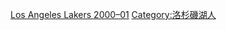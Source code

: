 {{Team roster navbox
|name = 洛杉矶湖人2000–01赛季NBA总冠军
|titlestyle = background:#5c2f83; color:white; border:2px solid #fcb926;
|belowstyle = background:#fcb926; color:#5c2f83;
|title = [[洛杉矶湖人|<span style="color:white;">洛杉矶湖人</span>]] [[2001年NBA总决赛|<span style="color:white;">2000–01赛季NBA总冠军</span>]]
|state = {{{state|autocollapse}}}
|listclass = hlist

|list1 = 
* 2 [[德里克·费舍尔]]
* 3 [[德文·乔治]]
* 4 [[罗恩·哈珀]]
* 5 [[罗伯特·霍里]]
* 8 [[科比·布莱恩特]] (副隊長)
* 10 [[泰伦·卢]]
* 17 [[里克·福克斯]]
* 20 [[布莱恩·肖]]
* 34 [[沙奎尔·奥尼尔]] (隊長, [[NBA总决赛最有价值球员|总决赛MVP]])
* 35 [[馬克·馬德森]]
* 40 [[格雷格·福斯特]]
* 54 [[霍雷斯·格蘭特]]

| list2 =
* 主教练 [[菲尔·杰克逊]]

}}<noinclude>
{{collapsible option}}
[[Category:NBA总冠军导航模板|Los Angeles Lakers 2000–01]]
[[Category:洛杉磯湖人]]
</noinclude>